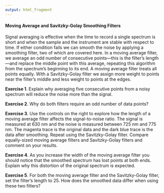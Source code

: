 ```yaml
---
output: html_fragment
---
```


<!-- text for activity 4 -->

#### Moving Average and Savitzky-Golay Smoothing Filters

Signal averaging is effective when the time to record a single spectrum is short and when the sample and the instrument are stable with respect to time. If either condition fails we can smooth the noise by applying a smoothing filter, two of which are covered here. In a moving average filter, we average an odd number of consecutive points---this is the filter's length---and replace the middle point with this average, repeating this algorithm from the spectrum's beginning to its end. A moving average filter treats all points equally. With a Savitzky-Golay filter we assign more weight to points near the filter's middle and less weight to points at the edges.

**Exercise 1**. Explain why averaging five consecutive points from a noisy spectrum will reduce the noise more than the signal. 

**Exercise 2**. Why do both filters require an odd number of data points?

**Exercise 3**. Use the controls on the right to explore how the length of a moving average filter affects the signal-to-noise ratio. The signal is measured at 630 nm and the noise is measured between 725 nm and 775 nm. The magenta trace is the original data and the dark blue trace is the data after smoothing. Repeat using the Savitzky-Golay filter. Compare equally-sized moving average filters and Savitzky-Golay filters and comment on your results.

**Exercise 4**. As you increase the width of the moving average filter you should notice that the smoothed spectrum has lost points at both ends. Explain why this distortion of the original spectrum is expected.

**Exercise 5**. For both the moving average filter and the Savitzky-Golay filter, set the filter's length to 25. How does the smoothed data differ when using these two filters? 
